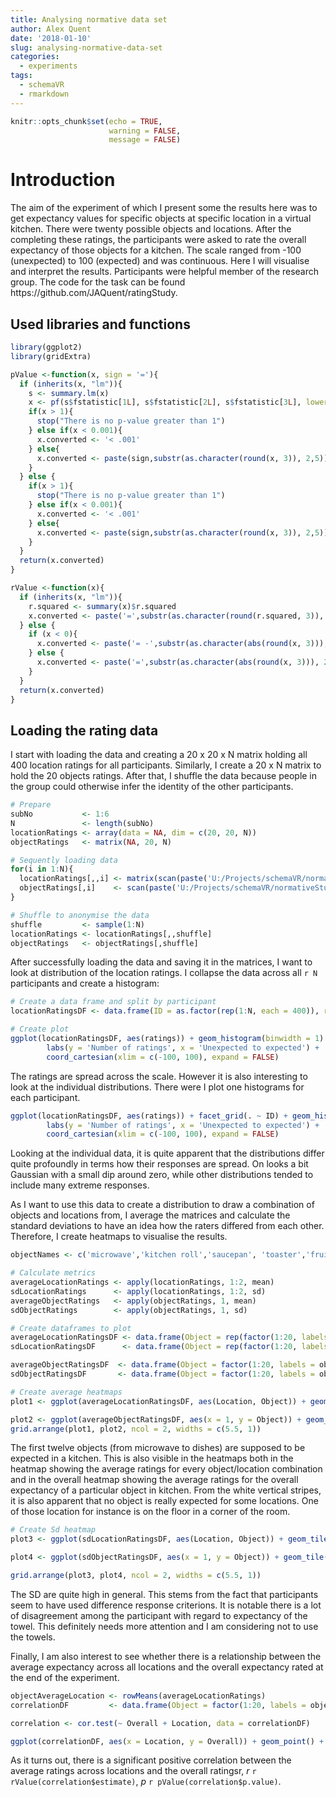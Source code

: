 ```yaml
---
title: Analysing normative data set
author: Alex Quent
date: '2018-01-10'
slug: analysing-normative-data-set
categories:
  - experiments
tags:
  - schemaVR
  - rmarkdown
---
```



```r
knitr::opts_chunk$set(echo = TRUE, 
                      warning = FALSE, 
                      message = FALSE)
```

# Introduction
The aim of the experiment of which I present some the results here was to get expectancy values for specific objects at specific location in a virtual kitchen. There were twenty possible objects and locations. After the completing these ratings, the participants were asked to rate the overall expectancy of those objects for a kitchen. The scale ranged from -100 (unexpected) to 100 (expected) and was continuous. Here I will visualise and interpret the results. Participants were helpful member of the research group. 
The code for the task can be found https://github.com/JAQuent/ratingStudy.

## Used libraries and functions
```r
library(ggplot2)
library(gridExtra)

pValue <-function(x, sign = '='){
  if (inherits(x, "lm")){
    s <- summary.lm(x)
    x <- pf(s$fstatistic[1L], s$fstatistic[2L], s$fstatistic[3L], lower.tail = FALSE)
    if(x > 1){
      stop("There is no p-value greater than 1")
    } else if(x < 0.001){
      x.converted <- '< .001'
    } else{
      x.converted <- paste(sign,substr(as.character(round(x, 3)), 2,5))
    } 
  } else {
    if(x > 1){
      stop("There is no p-value greater than 1")
    } else if(x < 0.001){
      x.converted <- '< .001'
    } else{
      x.converted <- paste(sign,substr(as.character(round(x, 3)), 2,5))
    } 
  }
  return(x.converted)
}

rValue <-function(x){
  if (inherits(x, "lm")){
    r.squared <- summary(x)$r.squared
    x.converted <- paste('=',substr(as.character(round(r.squared, 3)), 2,5)) 
  } else {
    if (x < 0){
      x.converted <- paste('= -',substr(as.character(abs(round(x, 3))), 2,5), sep = '') 
    } else {
      x.converted <- paste('=',substr(as.character(abs(round(x, 3))), 2,5)) 
    }
  }
  return(x.converted) 
}
```

## Loading the rating data
I start with loading the data and creating a 20 x 20 x N matrix holding all 400 location ratings for all participants. Similarly, I create a 20 x N matrix to hold the 20 objects ratings. After that, I shuffle the data because people in the group could otherwise infer the identity of the other participants. 

```r
# Prepare
subNo           <- 1:6
N               <- length(subNo)
locationRatings <- array(data = NA, dim = c(20, 20, N))
objectRatings   <- matrix(NA, 20, N)

# Sequently loading data
for(i in 1:N){
  locationRatings[,,i] <- matrix(scan(paste('U:/Projects/schemaVR/normativeStudy/normativeData/locationRatings_', as.character(subNo[i]) ,'.dat', sep = '')), byrow = TRUE, ncol = 20)
  objectRatings[,i]    <- scan(paste('U:/Projects/schemaVR/normativeStudy/normativeData/objectRatings_', as.character(subNo[i]) ,'.dat', sep = ''))
}

# Shuffle to anonymise the data
shuffle         <- sample(1:N)
locationRatings <- locationRatings[,,shuffle]
objectRatings   <- objectRatings[,shuffle]
```
After successfully loading the data and saving it in the matrices, I want to look at distribution of the location ratings. I collapse the data across all `r N` participants and create a histogram:

```r
# Create a data frame and split by participant
locationRatingsDF <- data.frame(ID = as.factor(rep(1:N, each = 400)), ratings = c(locationRatings))

# Create plot
ggplot(locationRatingsDF, aes(ratings)) + geom_histogram(binwidth = 1) + theme(panel.margin = unit(1, "cm"), text = element_text(size = 12)) + 
        labs(y = 'Number of ratings', x = 'Unexpected to expected') + 
        coord_cartesian(xlim = c(-100, 100), expand = FALSE)
```

The ratings are spread across the scale. However it is also interesting to look at the individual distributions. There were I plot one histograms for each participant. 

```r
ggplot(locationRatingsDF, aes(ratings)) + facet_grid(. ~ ID) + geom_histogram() + theme(panel.margin = unit(1, "cm"), text = element_text(size = 12)) + 
        labs(y = 'Number of ratings', x = 'Unexpected to expected') + 
        coord_cartesian(xlim = c(-100, 100), expand = FALSE)

```

Looking at the individual data, it is quite apparent that the distributions differ quite profoundly in terms how their responses are spread. On looks a bit Gaussian with a small dip around zero, while other distributions tended to include many extreme responses. 

As I want to use this data to create a distribution to draw a combination of objects and locations from, I average the matrices and calculate the standard deviations to have an idea how the raters differed from each other. Therefore, I create heatmaps to visualise the results. 
```r
objectNames <- c('microwave','kitchen roll','saucepan', 'toaster','fruit bowl','tea pot','knife','mixer','bread','glass jug','mug','dishes','towels','toy','pile of books','umbrella','hat','helmet','calendar','fan')

# Calculate metrics
averageLocationRatings <- apply(locationRatings, 1:2, mean)
sdLocationRatings      <- apply(locationRatings, 1:2, sd)
averageObjectRatings   <- apply(objectRatings, 1, mean)
sdObjectRatings        <- apply(objectRatings, 1, sd)

# Create dataframes to plot
averageLocationRatingsDF <- data.frame(Object = rep(factor(1:20, labels = objectNames), 20), Location = as.factor(rep(1:20, each = 20)), Ratings = c(averageLocationRatings))
sdLocationRatingsDF      <- data.frame(Object = rep(factor(1:20, labels = objectNames), 20), Location = as.factor(rep(1:20, each = 20)), SD = c(sdLocationRatings))

averageObjectRatingsDF  <- data.frame(Object = factor(1:20, labels = objectNames), Ratings = c(averageObjectRatings))
sdObjectRatingsDF       <- data.frame(Object = factor(1:20, labels = objectNames), SD = c(sdObjectRatings))

# Create average heatmaps
plot1 <- ggplot(averageLocationRatingsDF, aes(Location, Object)) + geom_tile(aes(fill = Ratings)) + scale_fill_gradient(low = "white", high = "red") + scale_x_discrete(expand = c(0, 0)) +  scale_y_discrete(expand = c(0, 0)) + labs(title = 'Average: Object/location') + theme(legend.position = 'none')

plot2 <- ggplot(averageObjectRatingsDF, aes(x = 1, y = Object)) + geom_tile(aes(fill = Ratings)) + scale_fill_gradient(low = "white", high = "red") + scale_x_discrete(expand = c(0, 0)) +  scale_y_discrete(expand = c(0, 0)) + labs(x = '', title = 'Overall') + theme(axis.title.y = element_blank(), axis.text.y = element_blank(), axis.ticks.y = element_blank(), plot.margin=unit(c(0.2, 0, 0.62, 0),"cm"))
grid.arrange(plot1, plot2, ncol = 2, widths = c(5.5, 1))
```

The first twelve objects (from microwave to dishes) are supposed to be expected in a kitchen. This is also visible in the heatmaps both in the heatmap showing the average ratings for every object/location combination and in the overall heatmap showing the average ratings for the overall expectancy of a particular object in kitchen. From the white vertical stripes, it is also apparent that no object is really expected for some locations. One of those location for instance is on the floor in a corner of the room.  

```r
# Create Sd heatmap
plot3 <- ggplot(sdLocationRatingsDF, aes(Location, Object)) + geom_tile(aes(fill = SD)) + scale_fill_gradient(low = "white", high = "red") + scale_x_discrete(expand = c(0, 0)) +  scale_y_discrete(expand = c(0, 0)) + labs(title = 'SD: Object/location') + theme(legend.position = 'none')

plot4 <- ggplot(sdObjectRatingsDF, aes(x = 1, y = Object)) + geom_tile(aes(fill = SD)) + scale_fill_gradient(low = "white", high = "red") + scale_x_discrete(expand = c(0, 0)) +  scale_y_discrete(expand = c(0, 0)) + labs(x = '', title = 'Overall') + theme(axis.title.y = element_blank(), axis.text.y = element_blank(), axis.ticks.y = element_blank(), plot.margin=unit(c(0.2, 0, 0.62, 0),"cm"))

grid.arrange(plot3, plot4, ncol = 2, widths = c(5.5, 1))
```

The SD are quite high in general. This stems from the fact that participants seem to have used difference response criterions. It is notable there is a lot of disagreement among the participant with regard to expectancy of the towel. This definitely needs more attention and I am considering not to use the towels. 

Finally, I am also interest to see whether there is a relationship between the average expectancy across all locations and the overall expectancy rated at the end of the experiment. 

```r
objectAverageLocation <- rowMeans(averageLocationRatings)
correlationDF         <- data.frame(Object = factor(1:20, labels = objectNames), Location = objectAverageLocation, Overall = averageObjectRatings)

correlation <- cor.test(~ Overall + Location, data = correlationDF)

ggplot(correlationDF, aes(x = Location, y = Overall)) + geom_point() + geom_smooth(method = 'lm') + coord_cartesian(xlim = c(-25, 35), ylim = c(-75, 150), expand = FALSE) + labs(title = 'Average rating across locations vs. overall ratings') + annotate("text", x = 20, y = -50, label = paste('r ', rValue(correlation$estimate), ', p ' , pValue(correlation$p.value), sep = '') , size = 5)
```

As it turns out, there is a significant positive correlation between the average ratings across locations and the overall ratingsr, *r* `r rValue(correlation$estimate)`, *p* `r pValue(correlation$p.value)`. 